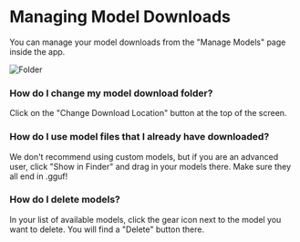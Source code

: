 # Managing Model Downloads

You can manage your model downloads from the "Manage Models" page inside the app.

![Folder](/images/manage_models.png)

### How do I change my model download folder?

Click on the "Change Download Location" button at the top of the screen.

### How do I use model files that I already have downloaded?

We don't recommend using custom models, but if you are an advanced user, click "Show in Finder" and drag in your models there. Make sure they all end in .gguf!

### How do I delete models?

In your list of available models, click the gear icon next to the model you want to delete. You will find a "Delete" button there.
